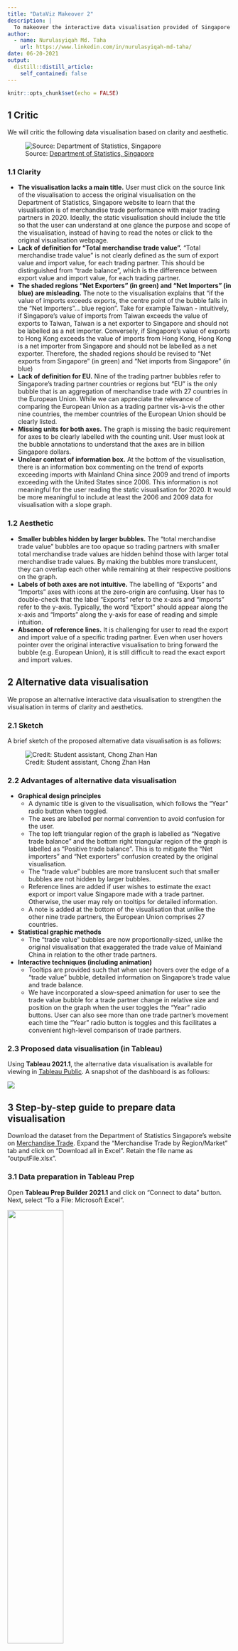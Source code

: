 ```yaml
---
title: "DataViz Makeover 2"
description: |
  To makeover the interactive data visualisation provided of Singapore’s merchandise trade from 2011 to 2020.
author:
  - name: Nurulasyiqah Md. Taha
    url: https://www.linkedin.com/in/nurulasyiqah-md-taha/
date: 06-20-2021
output:
  distill::distill_article:
    self_contained: false
---
```



```r
knitr::opts_chunk$set(echo = FALSE)
```
## 1 Critic
We will critic the following data visualisation based on clarity and aesthetic.

![Source: [Department of Statistics, Singapore](https://www.singstat.gov.sg/modules/infographics/singapore-international-trade)](image/original.jpg)

### 1.1 Clarity

* **The visualisation lacks a main title.** User must click on the source link of the visualisation to access the original visualisation on the Department of Statistics, Singapore website to learn that the visualisation is of merchandise trade performance with major trading partners in 2020. Ideally, the static visualisation should include the title so that the user can understand at one glance the purpose and scope of the visualisation, instead of having to read the notes or click to the original visualisation webpage.
* **Lack of definition for “Total merchandise trade value”.** “Total merchandise trade value” is not clearly defined as the sum of export value and import value, for each trading partner. This should be distinguished from “trade balance”, which is the difference between export value and import value, for each trading partner.
* **The shaded regions “Net Exporters” (in green) and “Net Importers” (in blue) are misleading.** The note to the visualisation explains that “if the value of imports exceeds exports, the centre point of the bubble falls in the “Net Importers”… blue region”. Take for example Taiwan - intuitively, if Singapore’s value of imports from Taiwan exceeds the value of exports to Taiwan, Taiwan is a net exporter to Singapore and should not be labelled as a net importer. Conversely, if Singapore’s value of exports to Hong Kong exceeds the value of imports from Hong Kong, Hong Kong is a net importer from Singapore and should not be labelled as a net exporter. Therefore, the shaded regions should be revised to “Net exports from Singapore” (in green) and “Net imports from Singapore” (in blue)
* **Lack of definition for EU.** Nine of the trading partner bubbles refer to Singapore’s trading partner countries or regions but “EU” is the only bubble that is an aggregation of merchandise trade with 27 countries in the European Union. While we can appreciate the relevance of comparing the European Union as a trading partner vis-à-vis the other nine countries, the member countries of the European Union should be clearly listed. 
* **Missing units for both axes.** The graph is missing the basic requirement for axes to be clearly labelled with the counting unit. User must look at the bubble annotations to understand that the axes are in billion Singapore dollars.
* **Unclear context of information box.** At the bottom of the visualisation, there is an information box commenting on the trend of exports exceeding imports with Mainland China since 2009 and trend of imports exceeding with the United States since 2006. This information is not meaningful for the user reading the static visualisation for 2020. It would be more meaningful to include at least the 2006 and 2009 data for visualisation with a slope graph.

### 1.2 Aesthetic

* **Smaller bubbles hidden by larger bubbles.** The “total merchandise trade value” bubbles are too opaque so trading partners with smaller total merchandise trade values are hidden behind those with larger total merchandise trade values. By making the bubbles more translucent, they can overlap each other while remaining at their respective positions on the graph.
* **Labels of both axes are not intuitive.** The labelling of “Exports” and “Imports” axes with icons at the zero-origin are confusing. User has to double-check that the label “Exports” refer to the x-axis and “Imports” refer to the y-axis. Typically, the word “Export” should appear along the x-axis and “Imports” along the y-axis for ease of reading and simple intuition.
* **Absence of reference lines.** It is challenging for user to read the export and import value of a specific trading partner. Even when user hovers pointer over the original interactive visualisation to bring forward the bubble (e.g. European Union), it is still difficult to read the exact export and import values.

## 2 Alternative data visualisation
We propose an alternative interactive data visualisation to strengthen the visualisation in terms of clarity and aesthetics.

### 2.1 Sketch
A brief sketch of the proposed alternative data visualisation is as follows:

![Credit: Student assistant, Chong Zhan Han](image/altsketch.jpeg)

### 2.2 Advantages of alternative data visualisation

* **Graphical design principles**
    + A dynamic title is given to the visualisation, which follows the “Year” radio button when toggled.
    + The axes are labelled per normal convention to avoid confusion for the user.
    + The top left triangular region of the graph is labelled as “Negative trade balance” and the bottom right triangular region of the graph is labelled as “Positive trade balance”. This is to mitigate the “Net importers” and “Net exporters” confusion created by the original visualisation.
    + The “trade value” bubbles are more translucent such that smaller bubbles are not hidden by larger bubbles.
    + Reference lines are added if user wishes to estimate the exact export or import value Singapore made with a trade partner. Otherwise, the user may rely on tooltips for detailed information.
    + A note is added at the bottom of the visualisation that unlike the other nine trade partners, the European Union comprises 27 countries.
* **Statistical graphic methods**
    + The “trade value” bubbles are now proportionally-sized, unlike the original visualisation that exaggerated the trade value of Mainland China in relation to the other trade partners.
* **Interactive techniques (including animation)**
    + Tooltips are provided such that when user hovers over the edge of a “trade value” bubble, detailed information on Singapore’s trade value and trade balance.
    + We have incorporated a slow-speed animation for user to see the trade value bubble for a trade partner change in relative size and position on the graph when the user toggles the “Year” radio buttons. User can also see more than one trade partner’s movement each time the “Year” radio button is toggles and this facilitates a convenient high-level comparison of trade partners.

### 2.3 Proposed data visualisation (in Tableau)
Using **Tableau 2021.1**, the alternative data visualisation is available for viewing in [Tableau Public](https://public.tableau.com/app/profile/nurulasyiqah.md.taha/viz/SingaporeMajorTradePartners/Tradevalueandbalance). A snapshot of the dashboard is as follows:

![](image/Trade value and balance.jpg)

## 3 Step-by-step guide to prepare data visualisation
Download the dataset from the Department of Statistics Singapore's website on [Merchandise Trade](https://www.singstat.gov.sg/find-data/search-by-theme/trade-and-investment/merchandise-trade/latest-data/). Expand the "Merchandise Trade by Region/Market" tab and click on "Download all in Excel". Retain the file name as "outputFile.xlsx".

### 3.1 Data preparation in Tableau Prep

Open **Tableau Prep Builder 2021.1** and click on "Connect to data" button. Next, select "To a File: Microsoft Excel".

![](image/01-connecttableauprep.jpg){width=50%}
![](image/02-msexcel.JPG){width=50%}

Locate the unzipped file "outputFile.xlsx" and click OK.

![](image/03-outputfile.jpg){width=50%}

Check the “Use Data Interpreter” box to perform preliminary cleaning on the dataset.

![](image/04-dataintp.jpg){width=30%}

Click and drag “T1” table into the "Add Data" workspace. Right-click on the "T1" node and rename it to “Import”.

![](image/05-T1import.jpg)

Click on the "+" button of the "Import" node and select "Clean Step".

![](image/06-cleanstep.jpg)

As we only require data from 2011 to 2020:

* Click on "1976 Jan" column, press "shift" key and click on "2010 Dec" column. Right-click on "2010 Dec" column and select "Hide Fields".
* Click on "2021 Jan" column, press "shift" key and click on "2021 Apr" column. Right-click on "2021 Apr" column and select "Hide Fields".

![](image/07-hidedates.jpg)
![](image/08-hidedates.jpg)

To extract the country/region name, click on the “drop-down” arrow of the “Variables” field -> Split Values -> Automatic Split.

![](image/09-splitcountryname.jpg)
Click on the "drop-down" arrow of the "Variables - Split 1" field  -> Rename Field. Rename the column to "Trade partner". Right-click on "Variables - Split 2" and "Variables" fields to remove them as they are redundant.

![](image/10-renamepartnerdelete.jpg)

To keep only the 10 major trade partners, click on the 'drop-down" arrow of the "Trade partner" field -> Filter -> Selected Values. Check the boxes for the 10 trade partners and click the "Done" button.

![](image/11-filterkeep.jpg)
![](image/12-filteredpartners.jpg)

To transpose the data from a wide form to a long form, click on the "+" button of the "Clean 1" node and select "Pivot". Select all the month fields and drag them into the "Pivoted Fields" section.

![](image/13-pivotnode.jpg)
![](image/14-selectmonthspivot.jpg)

Right-click on "Pivot1 Values" field to rename it to "Import". Right-click on "Pivot1 Names" field to rename it to "Month" and click on the "ABC" button to change the field type to "Date".

![](image/15-renamedpivot.jpg)

Repeat all the steps above for T2. Rename "Pivot Values" field to "Export"

![](image/16-repeatforT2.jpg)

To perform a full join for both Import and Export tables, click on the "+" button" of "Pivot1" node and select "Join". Click and drag "Pivot3" node into "Add" of the "Join" node. For the "Join Settings":

* Applied Join Clauses: Select "Trade partner" and "Month"
* Join Type: Select "full"

![](image/17-fulljoin.jpg)

Click on the "+" button of "Join 1" node to add a "Clean Step". Click on "Month-1" field, press "Ctrl" key, click on "Month" field, right-click and select "Merge". Do the same to merge "Trade partner-1" and "Trade partner" fields.

![](image/18-mergemonth.jpg)
![](image/19-mergepartner.jpg)

Click on the ‘+’ button of the “Clean 3” node and select “Output” to save the output as a “tradepartners.csv” file.

![](image/20-outputcsv.jpg)


### 3.2 Creating bubbleplot in Tableau
Open **Tableau 2021.1**. Click and drag "tradepartners.csv" into the workspace.

In "Sheet 1", start by building the foundation scatter plot:

* Click and drag "Export" pill into "Column"
* Click and drag "Import" pill into "Row"

![](image/21-foundation.jpg)

Click and drag the "Month" pill into the "Filters" pane. Select "Years" and click "Next". Click "All", "Apply" and "OK".

![](image/22-monthtofilter.jpg){width=30%)}![](image/23-allyears.jpg){width=30%}

![](image/.jpg)
![](image/.jpg)
![](image/.jpg)
![](image/.jpg)
![](image/.jpg)
![](image/.jpg)
![](image/.jpg)
![](image/.jpg)
![](image/.jpg)
![](image/.jpg)
![](image/.jpg)
![](image/.jpg)
![](image/.jpg)
![](image/.jpg)
![](image/.jpg)
![](image/.jpg)
![](image/.jpg)
![](image/.jpg)
![](image/.jpg)




### 3.3 Creating dashboard in Tableau
Click on "New dashboard" tab. Click and drag the "Export" and "Import" sheets into the dashboard. Realign the items on the dashboard so that everything is clear. Select "Automatic" as the size.

## 4 Three major observations

### 4.1 

### 4.2

### 4.3



Distill is a publication format for scientific and technical writing, native to the web.

Learn more about using Distill at <https://rstudio.github.io/distill>.


